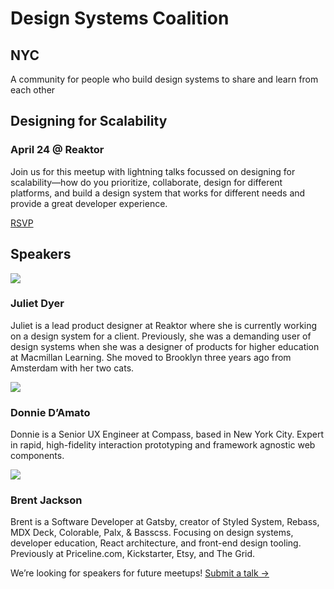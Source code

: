 
# Design Systems Coalition

## NYC

A community for people who build design systems to share and learn from each other

## Designing for Scalability

### April 24 @ Reaktor

Join us for this meetup with lightning talks focussed on designing for scalability—how do you prioritize, collaborate, design for different platforms, and build a design system that works for different needs and provide a great developer experience.

[RSVP](https://www.meetup.com/NYC-Design-Systems-Coalition/events/260450846/ 'button')

## Speakers

![](https://user-images.githubusercontent.com/334891/56477438-852f5880-6473-11e9-8d91-83e154a258c6.jpeg)

### Juliet Dyer

Juliet is a lead product designer at Reaktor where she is currently working on a design system for a client. Previously, she was a demanding user of design systems when she was a designer of products for higher education at Macmillan Learning. She moved to Brooklyn three years ago from Amsterdam with her two cats.

![](https://user-images.githubusercontent.com/334891/56477438-852f5880-6473-11e9-8d91-83e154a258c6.jpeg)

### Donnie D’Amato

Donnie is a Senior UX Engineer at Compass, based in New York City. Expert in rapid, high-fidelity interaction prototyping and framework agnostic web components.

![](https://user-images.githubusercontent.com/334891/56477438-852f5880-6473-11e9-8d91-83e154a258c6.jpeg)

### Brent Jackson

Brent is a Software Developer at Gatsby, creator of Styled System, Rebass, MDX Deck, Colorable, Palx, & Basscss. Focusing on design systems, developer education, React architecture, and front-end design tooling. Previously at Priceline.com, Kickstarter, Etsy, and The Grid.


We’re looking for speakers for future meetups!
[Submit a talk →](https://t.co/nWT3FMTXCy)
